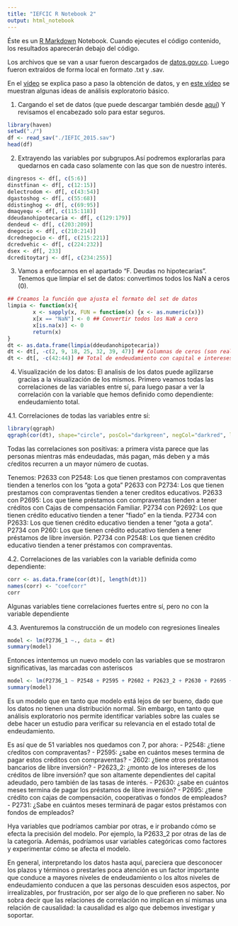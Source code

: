 ```yaml
---
title: "IEFCIC R Notebook 2"
output: html_notebook
---
```


Éste es un [R Markdown](http://rmarkdown.rstudio.com) Notebook. Cuando ejecutes el código contenido, los resultados aparecerán debajo del código.

Los archivos que se van a usar fueron descargados de [datos.gov.co](http://www.datos.gov.co). Luego fueron extraídos de forma local en formato .txt y .sav.

En el [vídeo](https://www.youtube.com/watch?v=6ULCP7NsITY) se explica paso a paso la obtención de datos, y en [este vídeo](https://www.youtube.com/watch?v=5wCkW6y36DA&t=8s) se muestran algunas ideas de análisis exploratorio básico.

1. Cargando el set de datos (que puede descargar también desde [aquí](https://github.com/oscarvilla/youtube/tree/master/iefcic)) Y revisamos el encabezado solo para estar seguros.
```r
library(haven)
setwd("./")
df <- read_sav("./IEFIC_2015.sav")
head(df)
```

2. Extrayendo las variables por subgrupos.Así podremos explorarlas para quedarnos en cada caso solamente con las que son de nuestro interés.

```r
dingresos <- df[, c(5:6)]
dinstfinan <- df[, c(12:15)]
delectrodom <- df[, c(43:54)]
dgastoshog <- df[, c(55:68)]
ddistinghog <- df[, c(69:95)]
dmaqyequ <- df[, c(115:118)]
ddeudanohipotecaria <- df[, c(129:179)]
dendeud <- df[, c(203:209)]
dnegocio <- df[, c(210:214)]
dcrednegocio <- df[, c(215:221)]
dcredvehic <- df[, c(224:232)]
dsex <- df[, 233]
dcreditoytarj <- df[, c(234:255)]
```

3. Vamos a enfocarnos en el apartado "F. Deudas no hipotecarias". Tenemos que limpiar el set de datos: convertimos todos los NaN a ceros (0).
```r
## Creamos la función que ajusta el formato del set de datos
limpia <- function(x){
        x <- sapply(x, FUN = function(x) {x <- as.numeric(x)})
        x[x == "NaN"] <- 0 ## Convertir todos los NaN a cero
        x[is.na(x)] <- 0
        return(x)
}
dt <- as.data.frame(limpia(ddeudanohipotecaria))
dt <- dt[, -c(2, 9, 18, 25, 32, 39, 47)] ## Columnas de ceros (son realmente encabezados de categorías)
dt <- dt[, -c(42:44)] ## Total de endeudamiento con capital e intereses
```

4. Visualización de los datos: El analisis de los datos puede agilizarse gracias a la visualización de los mismos. Primero veamos todas las correlaciones de las variables entre sí, para luego pasar a ver la correlación con la variable que hemos definido como dependiente: endeudamiento total.

4.1. Correlaciones de todas las variables entre sí:

```r
library(qgraph)
qgraph(cor(dt), shape="circle", posCol="darkgreen", negCol="darkred", layout="groups", vsize=8)
```

Todas las correlaciones son positivas: a primera vista parece que las personas mientras más endeudadas, más pagan, más deben y a más cŕeditos recurren a un mayor número de cuotas.

Tenemos:
P2633 con P2548: Los que tienen prestamos con compraventas tienden a tenerlos con los "gota a gota"
P2633 con P2734: Los que tienen prestamos con compraventas tienden a tener creditos educativos.
P2633 con P2695: Los que tiene préstamos con compraventas tienden a tener créditos con Cajas de compensación Familiar.
P2734 con P2692: Los que tienen crédito educativo tienden a tener "fiado" en la tienda.
P2734 con P2633: Los que tienen crédito educativo tienden a tener "gota a gota".
P2734 con P260: Los que tienen crédito educativo tienden a tener préstamos de libre inversión.
P2734 con P2548: Los que tienen crédito educativo tienden a tener préstamos con compraventas.

4.2. Correlaciones de las variables con la variable definida como dependiente:

```r
corr <- as.data.frame(cor(dt)[, length(dt)])
names(corr) <- "coefcorr"
corr
```

Algunas variables tiene correlaciones fuertes entre sí, pero no con la variable dependiente

4.3. Aventuremos la construcción de un modelo con regresiones lineales
```r
model <- lm(P2736_1 ~., data = dt)
summary(model)
```

Entonces intentemos un nuevo modelo con las variables que se mostraron significativas, las marcadas con asteriscos

```r
model <- lm(P2736_1 ~ P2548 + P2595 + P2602 + P2623_2 + P2630 + P2695 + P2731, data = dt)
summary(model)
```

Es un modelo que en tanto que modelo está lejos de ser bueno, dado que los datos no tienen una distribución normal. Sin embargo, en tanto que análisis exploratorio nos permite identificar variables sobre las cuales se debe hacer un estudio para verificar su relevancia en el estado total de endeudamiento.

Es así que de 51 variables nos quedamos con 7, por ahora: 
- P2548: ¿tiene cŕeditos con compraventas?
- P2595: ¿sabe en cuántos meses termina de pagar estos créditos con compraventas?
- 2602: ¿tiene otros préstamos bancarios de libre inversión?
- P2623_2: ¿monto de los intereses de los créditos de libre inversión? que son altamente dependientes del capital adeudado, pero también de las tasas de interés.
- P2630: ¿sabe en cuántos meses termina de pagar los préstamos de libre inversión?
- P2695: ¿tiene crédito con cajas de compensación, cooperativas o fondos de empleados?
- P2731:  ¿Sabe en cuántos meses terminará de pagar estos préstamos con fondos de empleados? 


Hya variables que podríamos cambiar por otras, e ir probando cómo se efecta la precisión del modelo. Por ejemplo, la P2633_2 por otras de las de la categoría. Además, podríamos usar variables categóricas como factores y experimentar cómo se afecta el modelo.

En general, interpretando los datos hasta aquí, pareciera que desconocer los plazos y términos o prestarles poca atención es un factor importante que conduce a mayores niveles de endeudamiento o los altos niveles de endeudamiento conducen a que las personas descuiden esos aspectos, por irrealizables, por frustración, por ser algo de lo que prefieren no saber.
No sobra decir que las relaciones de correlación no implican en sí mismas una relación de causalidad: la causalidad es algo que debemos investigar y soportar.